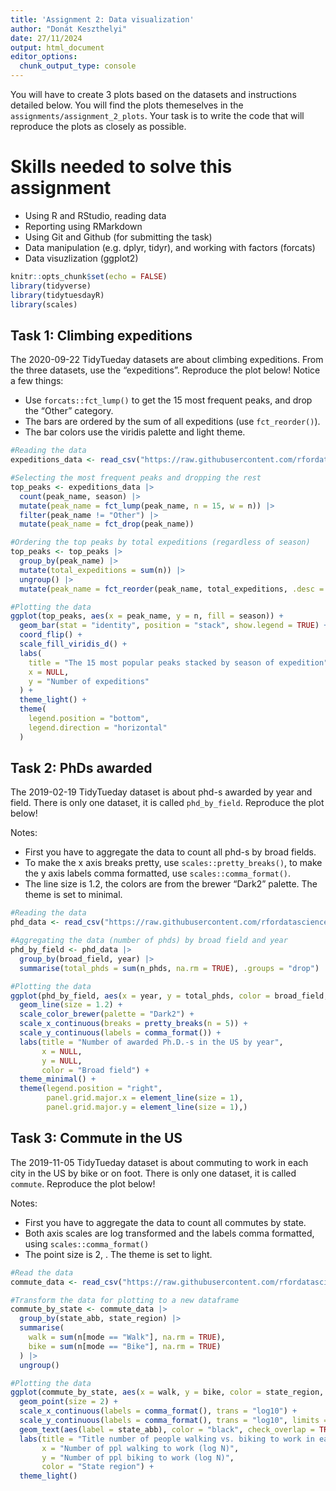```yaml
---
title: 'Assignment 2: Data visualization'
author: "Donát Keszthelyi"
date: 27/11/2024
output: html_document
editor_options: 
  chunk_output_type: console
---
```


You will have to create 3 plots based on the datasets and instructions detailed below. You will find the plots themeselves in the `assignments/assignment_2_plots`. Your task is to write the code that will reproduce the plots as closely as possible.

# Skills needed to solve this assignment

-   Using R and RStudio, reading data
-   Reporting using RMarkdown
-   Using Git and Github (for submitting the task)
-   Data manipulation (e.g. dplyr, tidyr), and working with factors (forcats)
-   Data visuzlization (ggplot2)

```r
knitr::opts_chunk$set(echo = FALSE)
library(tidyverse)
library(tidytuesdayR)
library(scales)
```

## Task 1: Climbing expeditions

The 2020-09-22 TidyTueday datasets are about climbing expeditions. From the three datasets, use the "expeditions". Reproduce the plot below! Notice a few things:

-   Use `forcats::fct_lump()` to get the 15 most frequent peaks, and drop the "Other" category.
-   The bars are ordered by the sum of all expeditions (use `fct_reorder()`).
-   The bar colors use the viridis palette and light theme.

```r
#Reading the data
expeditions_data <- read_csv("https://raw.githubusercontent.com/rfordatascience/tidytuesday/refs/heads/main/data/2020/2020-09-22/expeditions.csv")

#Selecting the most frequent peaks and dropping the rest
top_peaks <- expeditions_data |>
  count(peak_name, season) |>
  mutate(peak_name = fct_lump(peak_name, n = 15, w = n)) |>
  filter(peak_name != "Other") |>
  mutate(peak_name = fct_drop(peak_name))

#Ordering the top peaks by total expeditions (regardless of season)
top_peaks <- top_peaks |>
  group_by(peak_name) |>
  mutate(total_expeditions = sum(n)) |>
  ungroup() |>
  mutate(peak_name = fct_reorder(peak_name, total_expeditions, .desc = FALSE))

#Plotting the data
ggplot(top_peaks, aes(x = peak_name, y = n, fill = season)) +
  geom_bar(stat = "identity", position = "stack", show.legend = TRUE) +
  coord_flip() +
  scale_fill_viridis_d() +
  labs(
    title = "The 15 most popular peaks stacked by season of expedition",
    x = NULL,
    y = "Number of expeditions"
  ) +
  theme_light() +
  theme(
    legend.position = "bottom",
    legend.direction = "horizontal"
  )
```

## Task 2: PhDs awarded

The 2019-02-19 TidyTueday dataset is about phd-s awarded by year and field. There is only one dataset, it is called `phd_by_field`. Reproduce the plot below!

Notes:

-   First you have to aggregate the data to count all phd-s by broad fields.
-   To make the x axis breaks pretty, use `scales::pretty_breaks()`, to make the y axis labels comma formatted, use `scales::comma_format()`.
-   The line size is 1.2, the colors are from the brewer "Dark2" palette. The theme is set to minimal.

```r
#Reading the data
phd_data <- read_csv("https://raw.githubusercontent.com/rfordatascience/tidytuesday/refs/heads/main/data/2019/2019-02-19/phd_by_field.csv")

#Aggregating the data (number of phds) by broad field and year
phd_by_field <- phd_data |>
  group_by(broad_field, year) |>
  summarise(total_phds = sum(n_phds, na.rm = TRUE), .groups = "drop")

#Plotting the data
ggplot(phd_by_field, aes(x = year, y = total_phds, color = broad_field, group = broad_field)) +
  geom_line(size = 1.2) +
  scale_color_brewer(palette = "Dark2") +
  scale_x_continuous(breaks = pretty_breaks(n = 5)) +
  scale_y_continuous(labels = comma_format()) +
  labs(title = "Number of awarded Ph.D.-s in the US by year", 
       x = NULL, 
       y = NULL,
       color = "Broad field") +
  theme_minimal() +
  theme(legend.position = "right",
        panel.grid.major.x = element_line(size = 1),
        panel.grid.major.y = element_line(size = 1),)
```

## Task 3: Commute in the US

The 2019-11-05 TidyTueday dataset is about commuting to work in each city in the US by bike or on foot. There is only one dataset, it is called `commute`. Reproduce the plot below!

Notes:

-   First you have to aggregate the data to count all commutes by state.
-   Both axis scales are log transformed and the labels comma formatted, using `scales::comma_format()`
-   The point size is 2, . The theme is set to light.

```r
#Read the data
commute_data <- read_csv("https://raw.githubusercontent.com/rfordatascience/tidytuesday/refs/heads/main/data/2019/2019-11-05/commute.csv")

#Transform the data for plotting to a new dataframe
commute_by_state <- commute_data |>
  group_by(state_abb, state_region) |>
  summarise(
    walk = sum(n[mode == "Walk"], na.rm = TRUE),
    bike = sum(n[mode == "Bike"], na.rm = TRUE)
  ) |>
  ungroup()

#Plotting the data
ggplot(commute_by_state, aes(x = walk, y = bike, color = state_region, group = state_region)) +
  geom_point(size = 2) +
  scale_x_continuous(labels = comma_format(), trans = "log10") +
  scale_y_continuous(labels = comma_format(), trans = "log10", limits = c(20, NA)) +
  geom_text(aes(label = state_abb), color = "black", check_overlap = TRUE) +
  labs(title = "Title number of people walking vs. biking to work in each USA state", 
       x = "Number of ppl walking to work (log N)", 
       y = "Number of ppl biking to work (log N)",
       color = "State region") +
  theme_light()
```

